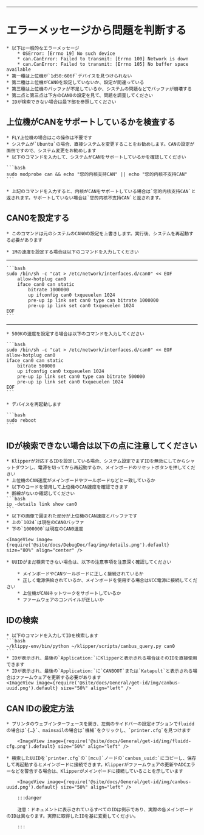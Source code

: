 ----

# エラーメッセージから問題を判断する

    * 以下は一般的なエラーメッセージ
        * OSError: [Errno 19] No such device
        * can.CanError: Failed to transmit: [Errno 100] Network is down
        * can.CanError: Failed to transmit: [Errno 105] No buffer space available
    * 第一種は上位機が`1d50:606f`デバイスを見つけられない
    * 第二種は上位機がCAN0を設定していないか、設定が間違っている
    * 第三種は上位機のバッファが不足しているか、システムの問題などでバッファが崩壊する
    * 第二点と第三点は下方のCAN0の設定を見て、問題を調査してください
    * IDが検索できない場合は最下部を参照してください

## 上位機がCANをサポートしているかを検査する

    * FLY上位機の場合はこの操作は不要です
    * システムが`Ubuntu`の場合、直接システムを変更することをお勧めします。CANの設定が面倒ですので、システム変更をお勧めします
    * 以下のコマンドを入力して、システムがCANをサポートしているかを確認してください

    ```bash
    sudo modprobe can && echo "您的内核支持CAN" || echo "您的内核不支持CAN"
    ```

    * 上記のコマンドを入力すると、内核がCANをサポートしている場合は`您的内核支持CAN`と返されます。サポートしていない場合は`您的内核不支持CAN`と返されます。

## CAN0を設定する

    * このコマンドは元のシステムのCAN0の設定を上書きします。実行後、システムを再起動する必要があります
    
    * 1Mの速度を設定する場合は以下のコマンドを入力してください
----
    ```bash
    sudo /bin/sh -c "cat > /etc/network/interfaces.d/can0" << EOF
        allow-hotplug can0
        iface can0 can static
            bitrate 1000000
            up ifconfig can0 txqueuelen 1024
            pre-up ip link set can0 type can bitrate 1000000
            pre-up ip link set can0 txqueuelen 1024
    EOF
    ```
----
    * 500Kの速度を設定する場合は以下のコマンドを入力してください

    ```bash
    sudo /bin/sh -c "cat > /etc/network/interfaces.d/can0" << EOF
    allow-hotplug can0
    iface can0 can static
        bitrate 500000
        up ifconfig can0 txqueuelen 1024
        pre-up ip link set can0 type can bitrate 500000
        pre-up ip link set can0 txqueuelen 1024
    EOF
    ```

    * デバイスを再起動します

    ```bash
    sudo reboot
    ```


## IDが検索できない場合は以下の点に注意してください

    * Klipperが対応するIDを設定している場合、システム設定でまずIDを無効にしてからシャットダウンし、電源を切ってから再起動するか、メインボードのリセットボタンを押してください
    * 上位機のCAN速度がメインボードやツールボードなどと一致しているか
    * 以下のコードを使用して上位機のCAN速度を確認できます
    * 断線がないか確認してください
    ```bash
    ip -details link show can0
    ```
    * 以下の画像で囲まれた部分が上位機のCAN速度とバッファです
    * 上の`1024`は現在のCAN0バッファ
    * 下の`1000000`は現在のCAN0速度

    <ImageView image={require('@site/docs/DebugDoc/faq/img/details.png').default} size="80%" align="center" />

    * UUIDがまだ検索できない場合は、以下の注意事項を注意深く確認してください

        * メインボードやCANツールボードに正しく接続されているか
        * 正しく電源供給されているか、メインボードを使用する場合はVCC電源に接続してください
        * 上位機がCANネットワークをサポートしているか
        * ファームウェアのコンパイルが正しいか
## IDの検索

    * 以下のコマンドを入力してIDを検索します
    ```bash
    ~/klippy-env/bin/python ~/klipper/scripts/canbus_query.py can0
    ```
    * IDが表示され、最後の`Application:`にKlipperと表示される場合はそのIDを直接使用できます
    * IDが表示され、最後の`Application:`に`CANBOOT`または`Katapult`と表示される場合はファームウェアを更新する必要があります
    <ImageView image={require('@site/docs/General/get-id/img/canbus-uuid.png').default} size="50%" align="left" />


## CAN IDの設定方法

    * プリンタのウェブインターフェースを開き、左側のサイドバーの設定オプションでfluiddの場合は`{…}`、mainsailの場合は`機械`をクリックし、`printer.cfg`を見つけます

        <ImageView image={require('@site/docs/General/get-id/img/fluidd-cfg.png').default} size="50%" align="left" />

    * 検索したUUIDを`printer.cfg`の`[mcu]`ノードの`canbus_uuid:`にコピーし、保存して再起動するとメインボードに接続できます。Klipperがファームウェアの更新やADCエラーなどを警告する場合は、Klipperがメインボードに接続していることを示しています

        <ImageView image={require('@site/docs/General/get-id/img/canbus-uuid.png').default} size="50%" align="left" />

        :::danger

        注意：ドキュメントに表示されているすべてのIDは例示であり、実際の各メインボードのIDは異なります。実際に取得したIDを基に変更してください。

        :::